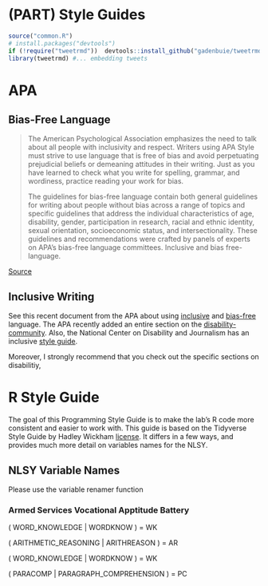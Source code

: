 # (PART) Style Guides {-}

```r
source("common.R")
# install.packages("devtools")
if (!require("tweetrmd"))  devtools::install_github("gadenbuie/tweetrmd")
library(tweetrmd) #... embedding tweets
```

# APA


## Bias-Free Language

> The American Psychological Association emphasizes the need to talk about all people with inclusivity and respect. Writers using APA Style must strive to use language that is free of bias and avoid perpetuating prejudicial beliefs or demeaning attitudes in their writing. Just as you have learned to check what you write for spelling, grammar, and wordiness, practice reading your work for bias.
> 
> The guidelines for bias-free language contain both general guidelines for writing about people without bias across a range of topics and specific guidelines that address the individual characteristics of age, disability, gender, participation in research, racial and ethnic identity, sexual orientation, socioeconomic status, and intersectionality. These guidelines and recommendations were crafted by panels of experts on APA’s bias-free language committees.
Inclusive and bias free-language. 

[Source](https://apastyle.apa.org/style-grammar-guidelines/bias-free-language)


## Inclusive Writing

See this recent document from the APA about using [inclusive](https://www.apa.org/about/apa/equity-diversity-inclusion/language-guidelines.pdf) and [bias-free](https://apastyle.apa.org/style-grammar-guidelines/bias-free-language/general-principles) language. The APA recently added an entire section on the [disability-community](https://apastyle.apa.org/style-grammar-guidelines/bias-free-language/disability). Also, the National Center on Disability and Journalism has an inclusive [style guide](https://ncdj.org/style-guide/).

Moreover, I strongly recommend that you check out the specific sections on disabilitiy, 

# R Style Guide

The goal of this Programming Style Guide is to make the lab's R code more consistent and easier to work with. This guide is based on the Tidyverse Style Guide by Hadley Wickham [license](https://creativecommons.org/licenses/by-sa/2.0/). It differs in a few ways, and provides much more detail on variables names for the NLSY.

## NLSY Variable Names

Please use the variable renamer function

### Armed Services Vocational Apptitude Battery

( WORD_KNOWLEDGE | WORDKNOW ) = WK

( ARITHMETIC_REASONING | ARITHREASON ) = AR

( WORD_KNOWLEDGE | WORDKNOW ) = WK

( PARACOMP | PARAGRAPH_COMPREHENSION ) = PC
